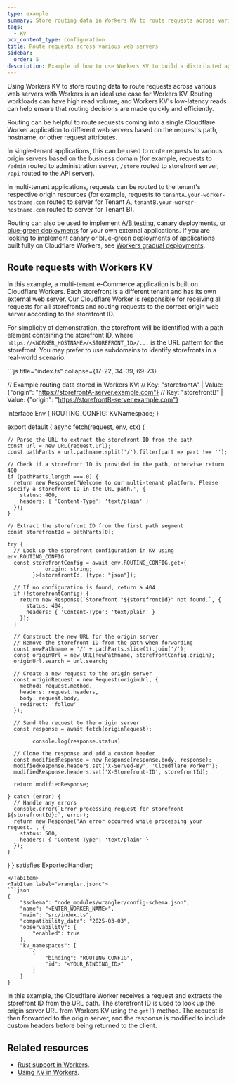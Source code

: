```yaml
---
type: example
summary: Store routing data in Workers KV to route requests across various web servers with Workers
tags:
  - KV
pcx_content_type: configuration
title: Route requests across various web servers
sidebar:
  order: 5
description: Example of how to use Workers KV to build a distributed application configuration store.
---
```



Using Workers KV to store routing data to route requests across various web servers with Workers is an ideal use case for Workers KV. Routing workloads can have high read volume, and Workers KV's low-latency reads can help ensure that routing decisions are made quickly and efficiently.

Routing can be helpful to route requests coming into a single Cloudflare Worker application to different web servers based on the request's path, hostname, or other request attributes.


In single-tenant applications, this can be used to route requests to various origin servers based on the business domain (for example, requests to `/admin` routed to administration server, `/store` routed to storefront server, `/api` routed to the API server).

In multi-tenant applications, requests can be routed to the tenant's respective origin resources (for example, requests to `tenantA.your-worker-hostname.com` routed to server for Tenant A, `tenantB.your-worker-hostname.com` routed to server for Tenant B).

Routing can also be used to implement [A/B testing](/reference-architecture/diagrams/serverless/a-b-testing-using-workers/), canary deployments, or [blue-green deployments](https://en.wikipedia.org/wiki/Blue%E2%80%93green_deployment) for your own external applications.
If you are looking to implement canary or blue-green deployments of applications built fully on Cloudflare Workers, see [Workers gradual deployments](/workers/configuration/versions-and-deployments/gradual-deployments/).

## Route requests with Workers KV

In this example, a multi-tenant e-Commerce application is built on Cloudflare Workers. Each storefront is a different tenant and has its own external web server.
Our Cloudflare Worker is responsible for receiving all requests for all storefronts and routing requests to the correct origin web server according to the storefront ID.

For simplicity of demonstration, the storefront will be identified with a path element containing the storefront ID, where
`https://<WORKER_HOSTNAME>/<STOREFRONT_ID>/...` is the URL pattern for the storefront. You may prefer to use subdomains to identify storefronts in a real-world scenario.

<Tabs>
<TabItem label="index.ts">
```js title="index.ts" collapse={17-22, 34-39, 69-73}

// Example routing data stored in Workers KV:
// Key: "storefrontA" | Value: {"origin": "https://storefrontA-server.example.com"}
// Key: "storefrontB" | Value: {"origin": "https://storefrontB-server.example.com"}

interface Env {
ROUTING_CONFIG: KVNamespace;
}

export default {
  async fetch(request, env, ctx) {

    // Parse the URL to extract the storefront ID from the path
    const url = new URL(request.url);
    const pathParts = url.pathname.split('/').filter(part => part !== '');

    // Check if a storefront ID is provided in the path, otherwise return 400
    if (pathParts.length === 0) {
      return new Response('Welcome to our multi-tenant platform. Please specify a storefront ID in the URL path.', {
        status: 400,
        headers: { 'Content-Type': 'text/plain' }
      });
    }

    // Extract the storefront ID from the first path segment
    const storefrontId = pathParts[0];

    try {
      // Look up the storefront configuration in KV using env.ROUTING_CONFIG
      const storefrontConfig = await env.ROUTING_CONFIG.get<{
    			origin: string;
    		}>(storefrontId, {type: "json"});

      // If no configuration is found, return a 404
      if (!storefrontConfig) {
        return new Response(`Storefront "${storefrontId}" not found.`, {
          status: 404,
          headers: { 'Content-Type': 'text/plain' }
        });
      }

      // Construct the new URL for the origin server
      // Remove the storefront ID from the path when forwarding
      const newPathname = '/' + pathParts.slice(1).join('/');
      const originUrl = new URL(newPathname, storefrontConfig.origin);
      originUrl.search = url.search;

      // Create a new request to the origin server
      const originRequest = new Request(originUrl, {
        method: request.method,
        headers: request.headers,
        body: request.body,
        redirect: 'follow'
      });

      // Send the request to the origin server
      const response = await fetch(originRequest);

    		console.log(response.status)

      // Clone the response and add a custom header
      const modifiedResponse = new Response(response.body, response);
      modifiedResponse.headers.set('X-Served-By', 'Cloudflare Worker');
      modifiedResponse.headers.set('X-Storefront-ID', storefrontId);

      return modifiedResponse;

    } catch (error) {
      // Handle any errors
      console.error(`Error processing request for storefront ${storefrontId}:`, error);
      return new Response('An error occurred while processing your request.', {
        status: 500,
        headers: { 'Content-Type': 'text/plain' }
      });
    }

}
} satisfies ExportedHandler<Env>;

````
</TabItem>
<TabItem label="wrangler.jsonc">
```json
{
	"$schema": "node_modules/wrangler/config-schema.json",
	"name": "<ENTER_WORKER_NAME>",
	"main": "src/index.ts",
	"compatibility_date": "2025-03-03",
	"observability": {
		"enabled": true
	},
	"kv_namespaces": [
		{
			"binding": "ROUTING_CONFIG",
			"id": "<YOUR_BINDING_ID>"
		}
	]
}
````

</TabItem>
</Tabs>

In this example, the Cloudflare Worker receives a request and extracts the storefront ID from the URL path.
The storefront ID is used to look up the origin server URL from Workers KV using the `get()` method.
The request is then forwarded to the origin server, and the response is modified to include custom headers before being returned to the client.


## Related resources

- [Rust support in Workers](/workers/languages/rust/).
- [Using KV in Workers](/kv/get-started/).
